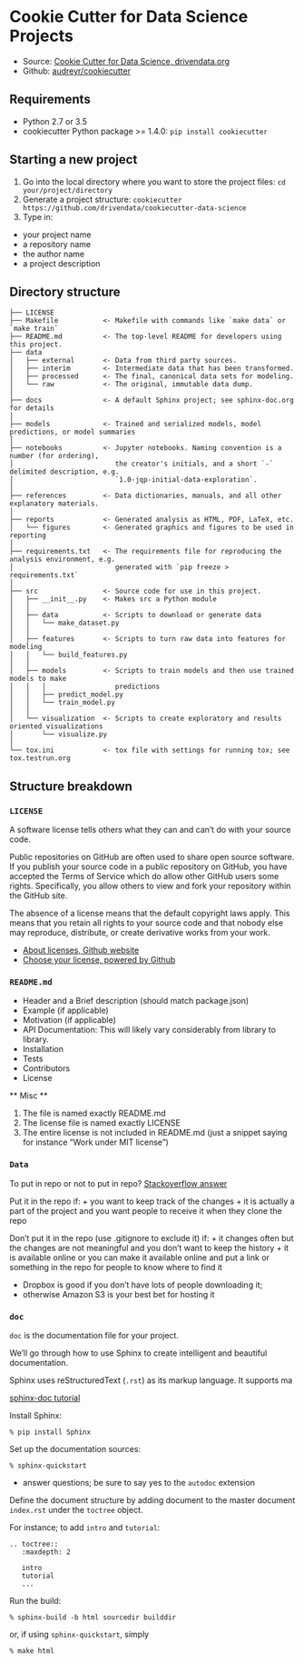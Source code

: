 # Cookie Cutter for Data Science Projects

* Source: [Cookie Cutter for Data Science, drivendata.org](http://drivendata.github.io/cookiecutter-data-science/)
* Github: [audreyr/cookiecutter](https://github.com/audreyr/cookiecutter)

## Requirements

+ Python 2.7 or 3.5
+ cookiecutter Python package >= 1.4.0: `pip install cookiecutter`

## Starting a new project

1. Go into the local directory where you want to store the project files: `cd your/project/directory`
1. Generate a project structure: `cookiecutter https://github.com/drivendata/cookiecutter-data-science`
1. Type in:
 + your project name
 + a repository name
 + the author name
 + a project description
 

## Directory structure

```
├── LICENSE
├── Makefile           <- Makefile with commands like `make data` or `make train`
├── README.md          <- The top-level README for developers using this project.
├── data
│   ├── external       <- Data from third party sources.
│   ├── interim        <- Intermediate data that has been transformed.
│   ├── processed      <- The final, canonical data sets for modeling.
│   └── raw            <- The original, immutable data dump.
│
├── docs               <- A default Sphinx project; see sphinx-doc.org for details
│
├── models             <- Trained and serialized models, model predictions, or model summaries
│
├── notebooks          <- Jupyter notebooks. Naming convention is a number (for ordering),
│                         the creator's initials, and a short `-` delimited description, e.g.
│                         `1.0-jqp-initial-data-exploration`.
│
├── references         <- Data dictionaries, manuals, and all other explanatory materials.
│
├── reports            <- Generated analysis as HTML, PDF, LaTeX, etc.
│   └── figures        <- Generated graphics and figures to be used in reporting
│
├── requirements.txt   <- The requirements file for reproducing the analysis environment, e.g.
│                         generated with `pip freeze > requirements.txt`
│
├── src                <- Source code for use in this project.
│   ├── __init__.py    <- Makes src a Python module
│   │
│   ├── data           <- Scripts to download or generate data
│   │   └── make_dataset.py
│   │
│   ├── features       <- Scripts to turn raw data into features for modeling
│   │   └── build_features.py
│   │
│   ├── models         <- Scripts to train models and then use trained models to make
│   │   │                 predictions
│   │   ├── predict_model.py
│   │   └── train_model.py
│   │
│   └── visualization  <- Scripts to create exploratory and results oriented visualizations
│       └── visualize.py
│
└── tox.ini            <- tox file with settings for running tox; see tox.testrun.org

```


## Structure breakdown

### `LICENSE`

A software license tells others what they can and can't do with your source code.

Public repositories on GitHub are often used to share open source software.
If you publish your source code in a public repository on GitHub, you have accepted the Terms of Service which do allow other GitHub users some rights. Specifically, you allow others to view and fork your repository within the GitHub site.

The absence of a license means that the default copyright laws apply. This means that you retain all rights to your source code and that nobody else may reproduce, distribute, or create derivative works from your work.


+ [About licenses, Github website](https://help.github.com/articles/open-source-licensing/)
+ [Choose your license, powered by Github](http://choosealicense.com/)


### `README.md`

+ Header and a Brief description (should match package.json)
+ Example (if applicable)
+ Motivation (if applicable)
+ API Documentation: This will likely vary considerably from library to library.
+ Installation
+ Tests
+ Contributors
+ License

** Misc **

1. The file is named exactly README.md
2. The license file is named exactly LICENSE
3. The entire license is not included in README.md (just a snippet saying for instance "Work under MIT license")


### `Data`

To put in repo or not to put in repo? [Stackoverflow answer](http://stackoverflow.com/questions/13115058/how-to-manage-large-data-files-with-github)

Put it in the repo if:
+ you want to keep track of the changes
+ it is actually a part of the project and you want people to receive it when they clone the repo

Don't put it in the repo (use .gitignore to exclude it) if:
+ it changes often but the changes are not meaningful and you don't want to keep the history
+ it is available online or you can make it available online and put a link or something in the repo for people to know where to find it

* Dropbox is good if you don't have lots of people downloading it;
* otherwise Amazon S3 is your best bet for hosting it


### `doc`

`doc` is the documentation file for your project.

We'll go through how to use Sphinx to create intelligent and beautiful documentation.

Sphinx uses reStructuredText (`.rst`) as its markup language.
It supports ma


[sphinx-doc tutorial](http://www.sphinx-doc.org/en/stable/tutorial.html)

Install Sphinx:
```
% pip install Sphinx
```

Set up the documentation sources:
```
% sphinx-quickstart
```
+ answer questions; be sure to say yes to the `autodoc` extension

Define the document structure by adding document to the master document `index.rst` under the `toctree` object.

For instance; to add `intro` and `tutorial`:
```
.. toctree::
   :maxdepth: 2

   intro
   tutorial
   ...

```

Run the build:
```
% sphinx-build -b html sourcedir builddir
```
or, if using `sphinx-quickstart`, simply 
```
% make html
```
